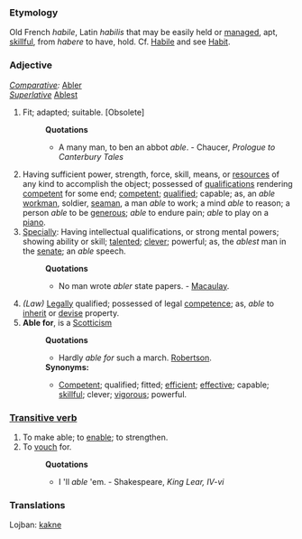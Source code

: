===Etymology===
Old French ''habile'', Latin ''habilis'' that may be easily held or [[managed]], apt, [[skillful]], from ''habere'' to have, hold. Cf. [[Habile]] and see [[Habit]].
===Adjective===
''[[Comparative]]:'' [[Abler]]<br>
''[[Superlative]]'' [[Ablest]]  
#Fit; adapted; suitable. [Obsolete]
#:'''Quotations'''
#:*A many man, to ben an abbot ''able''. - Chaucer, ''Prologue to Canterbury Tales''
#Having sufficient power, strength, force, skill, means, or [[resources]] of any kind to accomplish the object; possessed of [[qualifications]] rendering [[competent]] for some end; [[competent]]; [[qualified]]; capable; as, an ''able'' [[workman]], soldier, [[seaman]], a man ''able'' to work; a mind ''able'' to reason; a person ''able'' to be [[generous]]; ''able'' to endure pain; ''able'' to play on a [[piano]].
#[[Specially]]: Having intellectual qualifications, or strong mental powers; showing ability or skill; [[talented]]; [[clever]]; powerful; as, the ''ablest'' man in the [[senate]]; an ''able'' speech.
#:'''Quotations'''
#:*No man wrote ''abler'' state papers. - [[Macaulay]].
#''(Law)'' [[Legally]] qualified; possessed of legal [[competence]]; as, ''able'' to [[inherit]] or [[devise]] property.
#'''Able for''', is a [[Scotticism]]
#:'''Quotations'''
#:*Hardly ''able for'' such a march. [[Robertson]].
#:'''Synonyms:'''
#:*[[Competent]]; qualified; fitted; [[efficient]]; [[effective]]; capable; [[skillful]]; clever; [[vigorous]]; powerful.
===[[Transitive verb]]===
#To make able; to [[enable]]; to strengthen.
#To [[vouch]] for.
#:'''Quotations'''
#:*I 'll ''able'' 'em. - Shakespeare, ''King Lear, IV-vi''
===Translations===
Lojban: [[kakne]]